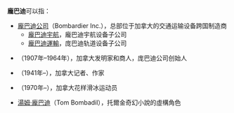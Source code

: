 '''龐巴迪'''可以指：

*[[龐巴迪公司|龐巴迪公司]]（Bombardier Inc.），总部位于加拿大的交通运输设备跨国制造商
**[[龐巴迪宇航|龐巴迪宇航]]，龐巴迪宇航设备子公司
**[[龐巴迪運輸|龐巴迪運輸]]，庞巴迪轨道设备子公司
*{{link-en|約瑟夫－阿爾芒·龐巴迪|Joseph-Armand Bombardier}}（1907年–1964年），加拿大发明家和商人，庞巴迪公司创始人
*{{link-en|丹妮斯·庞巴迪|Denise Bombardier}}（1941年–），加拿大记者、作家
*{{link-en|让-米歇尔·庞巴迪|Jean-Michel Bombardier}}（1970年–），加拿大花样滑冰运动员
*[[湯姆·龐巴迪|湯姆·龐巴迪]]（Tom Bombadil），托爾金奇幻小說的虛構角色

{{Disambig|Cat=三字消歧义}}